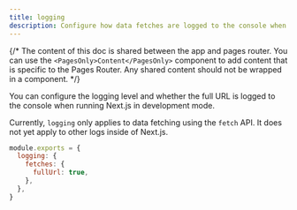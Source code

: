 ```yaml
---
title: logging
description: Configure how data fetches are logged to the console when running Next.js in development mode.
---
```


{/* The content of this doc is shared between the app and pages router. You can use the `<PagesOnly>Content</PagesOnly>` component to add content that is specific to the Pages Router. Any shared content should not be wrapped in a component. */}

You can configure the logging level and whether the full URL is logged to the console when running Next.js in development mode.

Currently, `logging` only applies to data fetching using the `fetch` API. It does not yet apply to other logs inside of Next.js.

```js filename="next.config.js"
module.exports = {
  logging: {
    fetches: {
      fullUrl: true,
    },
  },
}
```
